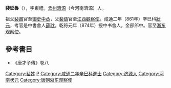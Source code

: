 '''裴延魯'''（{{bd|?||?||}}），字東禮。[[孟州|孟州]][[濟源|濟源]]（今河南濟源）人。

祖父[[裴肅|裴肅]]官至[[御史中丞|御史中丞]]，父[[裴儔|裴儔]]官至[[江西觀察使|江西觀察使]]。咸通二年（861年）辛巳科[[狀元|狀元]]，考官是中書舍人[[薛耽|薛耽]]。乾符元年（874年）授中书舍人，金部郎中。官至[[浙东观察使|浙东观察使]]。

==參考書目==
* 《唐才子傳》卷八

{{河南状元}}
[[Category:裴姓|Category:裴姓]]
[[Category:唐朝狀元|P]]
[[Category:咸通二年辛巳科進士|Category:咸通二年辛巳科進士]]
[[Category:济源人|Category:济源人]]
[[Category:河南状元|Category:河南状元]]
[[Category:唐朝浙东观察使|Category:唐朝浙东观察使]]